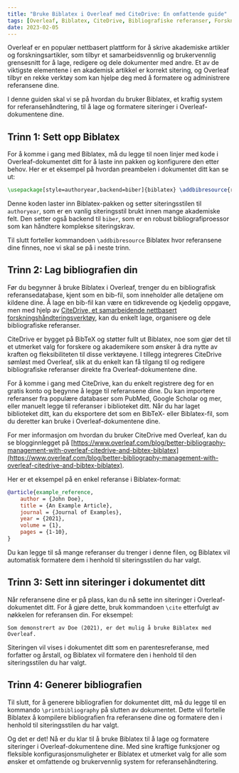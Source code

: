 ```yaml
---
title: "Bruke Biblatex i Overleaf med CiteDrive: En omfattende guide"
tags: [Overleaf, Biblatex, CiteDrive, Bibliografiske referanser, Forskningstyring]
date: 2023-02-05
---
```


Overleaf er en populær nettbasert plattform for å skrive akademiske artikler og forskningsartikler, som tilbyr et samarbeidsvennlig og brukervennlig grensesnitt for å lage, redigere og dele dokumenter med andre. Et av de viktigste elementene i en akademisk artikkel er korrekt sitering, og Overleaf tilbyr en rekke verktøy som kan hjelpe deg med å formatere og administrere referansene dine.

I denne guiden skal vi se på hvordan du bruker Biblatex, et kraftig system for referansehåndtering, til å lage og formatere siteringer i Overleaf-dokumentene dine.


<CiteDrive />

## Trinn 1: Sett opp Biblatex

For å komme i gang med Biblatex, må du legge til noen linjer med kode i Overleaf-dokumentet ditt for å laste inn pakken og konfigurere den etter behov. Her er et eksempel på hvordan preambelen i dokumentet ditt kan se ut:

```latex
\usepackage[style=authoryear,backend=biber]{biblatex} \addbibresource{references.bib}
```

Denne koden laster inn Biblatex-pakken og setter siteringsstilen til `authoryear`, som er en vanlig siteringsstil brukt innen mange akademiske felt. Den setter også backend til `biber`, som er en robust bibliografiproessor som kan håndtere komplekse siteringskrav.

Til slutt forteller kommandoen `\addbibresource` Biblatex hvor referansene dine finnes, noe vi skal se på i neste trinn.

## Trinn 2: Lag bibliografien din

Før du begynner å bruke Biblatex i Overleaf, trenger du en bibliografisk referansedatabase, kjent som en bib-fil, som inneholder alle detaljene om kildene dine. Å lage en bib-fil kan være en tidkrevende og kjedelig oppgave, men med hjelp av [CiteDrive, et samarbeidende nettbasert forskningshåndteringsverktøy](https://www.citedrive.com/), kan du enkelt lage, organisere og dele bibliografiske referanser.

CiteDrive er bygget på BibTeX og støtter fullt ut Biblatex, noe som gjør det til et utmerket valg for forskere og akademikere som ønsker å dra nytte av kraften og fleksibiliteten til disse verktøyene. I tillegg integreres CiteDrive sømløst med Overleaf, slik at du enkelt kan få tilgang til og redigere bibliografiske referanser direkte fra Overleaf-dokumentene dine.

For å komme i gang med CiteDrive, kan du enkelt registrere deg for en gratis konto og begynne å legge til referansene dine. Du kan importere referanser fra populære databaser som PubMed, Google Scholar og mer, eller manuelt legge til referanser i biblioteket ditt. Når du har laget biblioteket ditt, kan du eksportere det som en BibTeX- eller Biblatex-fil, som du deretter kan bruke i Overleaf-dokumentene dine.

For mer informasjon om hvordan du bruker CiteDrive med Overleaf, kan du se blogginnlegget på [https://www.overleaf.com/blog/better-bibliography-management-with-overleaf-citedrive-and-bibtex-biblatex](https://www.overleaf.com/blog/better-bibliography-management-with-overleaf-citedrive-and-bibtex-biblatex).

Her er et eksempel på en enkel referanse i Biblatex-format:

```bibtex
@article{example_reference,   
	author = {John Doe},   
	title = {An Example Article},   
	journal = {Journal of Examples},   
	year = {2021},   
	volume = {1},   
	pages = {1-10}, 
}
```

Du kan legge til så mange referanser du trenger i denne filen, og Biblatex vil automatisk formatere dem i henhold til siteringsstilen du har valgt.

## Trinn 3: Sett inn siteringer i dokumentet ditt

Når referansene dine er på plass, kan du nå sette inn siteringer i Overleaf-dokumentet ditt. For å gjøre dette, bruk kommandoen `\cite` etterfulgt av nøkkelen for referansen din. For eksempel:

`Som demonstrert av Doe (2021), er det mulig å bruke Biblatex med Overleaf.`

Siteringen vil vises i dokumentet ditt som en parentesreferanse, med forfatter og årstall, og Biblatex vil formatere den i henhold til den siteringsstilen du har valgt.

## Trinn 4: Generer bibliografien

Til slutt, for å generere bibliografien for dokumentet ditt, må du legge til en kommando `\printbibliography` på slutten av dokumentet. Dette vil fortelle Biblatex å kompilere bibliografien fra referansene dine og formatere den i henhold til siteringsstilen du har valgt.

Og det er det! Nå er du klar til å bruke Biblatex til å lage og formatere siteringer i Overleaf-dokumentene dine. Med sine kraftige funksjoner og fleksible konfigurasjonsmuligheter er Biblatex et utmerket valg for alle som ønsker et omfattende og brukervennlig system for referansehåndtering.
